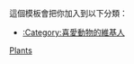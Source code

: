 {{Userbox
  |id=[[File:Siberischer tiger de edit02.jpg|50px]]
  |id-c=black
  |info=<span style="color:#663300;">此用戶關注或感興趣於'''[[Portal:动物|<span style="color:black;">动物</span>]]'''。</span>
  |info-c=white
  |info-s=10
  |border-c=black
}} <includeonly>[[Category:喜愛動物的維基人|{{PAGENAME}}]]</includeonly>

 <includeonly>[[Category:喜愛動物的維基人|{{PAGENAME}}]]</includeonly>
<noinclude>
<p style="clear: both; padding-top: 2em">
這個模板會把你加入到以下分類：
*[[:Category:喜愛動物的維基人]]
</p>
[[Category:關注與興趣用戶框模板|Plants]]
</noinclude>